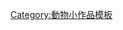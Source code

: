 {{Asbox
| image     = Adder (PSF).png
| pix       = 40
| subject   = 
| qualifier = 與[[蛇類]]相關
| category  = 蛇類小作品
| tempsort  = 
| name      = Template:Snake-stub
}}<noinclude>
[[Category:動物小作品模板]]
</noinclude>